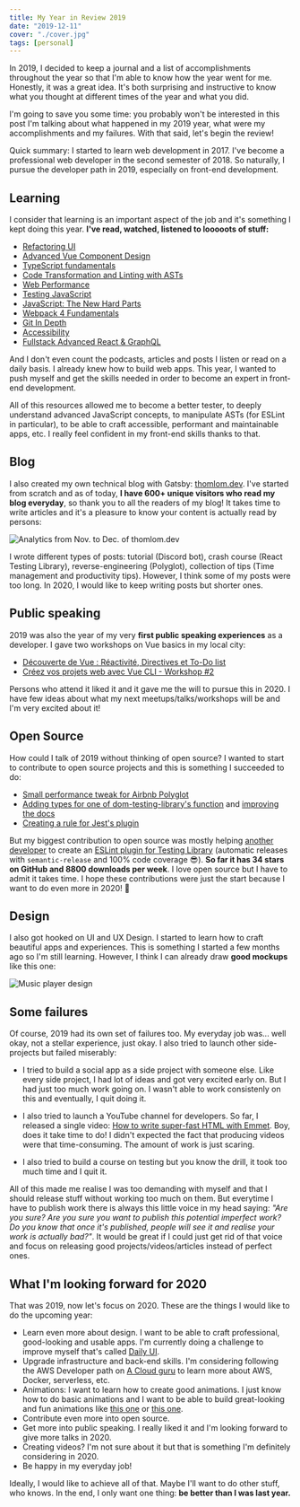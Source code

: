 ```yaml
---
title: My Year in Review 2019
date: "2019-12-11"
cover: "./cover.jpg"
tags: [personal]
---
```


In 2019, I decided to keep a journal and a list of accomplishments throughout the year so that I'm able to know how the year went for me. Honestly, it was a great idea. It's both surprising and instructive to know what you thought at different times of the year and what you did.

I'm going to save you some time: you probably won't be interested in this post I'm talking about what happened in my 2019 year, what were my accomplishments and my failures. With that said, let's begin the review!

Quick summary: I started to learn web development in 2017. I've become a professional web developer in the second semester of 2018. So naturally, I pursue the developer path in 2019, especially on front-end development.

## Learning

I consider that learning is an important aspect of the job and it's something I kept doing this year. **I've read, watched, listened to looooots of stuff:**

- [Refactoring UI](https://refactoringui.com/)
- [Advanced Vue Component Design](https://adamwathan.meadvanced-vue-component-design/)
- [TypeScript fundamentals](https://frontendmasters.comcourses/typescript/)
- [Code Transformation and Linting with ASTs](https:/frontendmasters.com/workshopscode-transformation-linting-asts/)
- [Web Performance](https://frontendmasters.com/workshopsweb-perf/)
- [Testing JavaScript](https://testingjavascript.com/)
- [JavaScript: The New Hard Parts](https:/frontendmasters.com/courses/javascript-new-hard-parts/)
- [Webpack 4 Fundamentals](https://frontendmasters.comcourses/webpack-fundamentals/)
- [Git In Depth](https://frontendmasters.com/coursesgit-in-depth/)
- [Accessibility](https://frontendmasters.com/workshopsjavascript-accessibility/)
- [Fullstack Advanced React & GraphQL](https://advancedreact.com/)

And I don't even count the podcasts, articles and posts I listen or read on a daily basis. I already knew how to build web apps. This year, I wanted to push myself and get the skills needed in order to become an expert in front-end development.

All of this resources allowed me to become a better tester, to deeply understand advanced JavaScript concepts, to manipulate ASTs (for ESLint in particular), to be able to craft accessible, performant and maintainable apps, etc. I really feel confident in my front-end skills thanks to that.

## Blog

I also created my own technical blog with Gatsby: [thomlom.dev](https://thomlom.dev). I've started from scratch and as of today, **I have 600+ unique visitors who read my blog everyday**, so thank you to all the readers of my blog! It takes time to write articles and it's a pleasure to know your content is actually read by persons:

![Analytics from Nov. to Dec. of thomlom.dev](./analytics.png)

I wrote different types of posts: tutorial (Discord bot), crash course (React Testing Library), reverse-engineering (Polyglot), collection of tips (Time management and productivity tips). However, I think some of my posts were too long. In 2020, I would like to keep writing posts but shorter ones.

## Public speaking

2019 was also the year of my very **first public speaking experiences** as a developer. I gave two workshops on Vue basics in my local city:

- [Découverte de Vue : Réactivité, Directives et To-Do list](https://www.meetup.com/fr-FR/Linkvalue-Tech-Lille/events/259529567/)
- [Créez vos projets web avec Vue CLI - Workshop #2](https://www.meetup.com/fr-FR/Linkvalue-Tech-Lille/events/261639206/)

Persons who attend it liked it and it gave me the will to pursue this in 2020. I have few ideas about what my next meetups/talks/workshops will be and I'm very excited about it!

## Open Source

How could I talk of 2019 without thinking of open source? I wanted to start to contribute to open source projects and this is something I succeeded to do:

- [Small performance tweak for Airbnb Polyglot](https://github.com/airbnb/polyglot.js/pull/132)
- [Adding types for one of dom-testing-library's function](https://github.com/testing-library/dom-testing-library/pull/309) and [improving the docs](https://github.com/testing-library/testing-library-docs/pull/181/files)
- [Creating a rule for Jest's plugin](https://github.com/jest-community/eslint-plugin-jest/pull/407)

But my biggest contribution to open source was mostly helping [another developer](https://github.com/belco90) to create an [ESLint plugin for Testing Library](https://github.com/Belco90/eslint-plugin-testing-library) (automatic releases with `semantic-release` and 100% code coverage 😎). **So far it has 34 stars on GitHub and 8800 downloads per week**. I love open source but I have to admit it takes time. I hope these contributions were just the start because I want to do even more in 2020! 🤯

## Design

I also got hooked on UI and UX Design. I started to learn how to craft beautiful apps and experiences. This is something I started a few months ago so I'm still learning. However, I think I can already draw **good mockups** like this one:

![Music player design](./design.png)

## Some failures

Of course, 2019 had its own set of failures too. My everyday job was... well okay, not a stellar experience, just okay. I also tried to launch other side-projects but failed miserably:

- I tried to build a social app as a side project with someone else. Like every side project, I had lot of ideas and got very excited early on. But I had just too much work going on. I wasn't able to work consistenly on this and eventually, I quit doing it.

- I also tried to launch a YouTube channel for developers. So far, I released a single video: [How to write super-fast HTML with Emmet](https://www.youtube.com/watch?v=3sad_66vGbc). Boy, does it take time to do! I didn't expected the fact that producing videos were that time-consuming. The amount of work is just scaring.

- I also tried to build a course on testing but you know the drill, it took too much time and I quit it.

All of this made me realise I was too demanding with myself and that I should release stuff without working too much on them. But everytime I have to publish work there is always this little voice in my head saying: _"Are you sure? Are you sure you want to publish this potential imperfect work? Do you know that once it's published, people will see it and realise your work is actually bad?"_. It would be great if I could just get rid of that voice and focus on releasing good projects/videos/articles instead of perfect ones.

## What I'm looking forward for 2020

That was 2019, now let's focus on 2020. These are the things I would like to do the upcoming year:

- Learn even more about design. I want to be able to craft professional, good-looking and usable apps. I'm currently doing a challenge to improve myself that's called [Daily UI](https://www.dailyui.co/).
- Upgrade infrastructure and back-end skills. I'm considering following the AWS Developer path on [A Cloud guru](https://acloud.guru/) to learn more about AWS, Docker, serverless, etc.
- Animations: I want to learn how to create good animations. I just know how to do basic animations and I want to be able to build great-looking and fun animations like [this one](https://codepen.io/davidkpiano/pen/xLKBpM) or [this one](https://codepen.io/sdras/pen/gWWQgb).
- Contribute even more into open source.
- Get more into public speaking. I really liked it and I'm looking forward to give more talks in 2020.
- Creating videos? I'm not sure about it but that is something I'm definitely considering in 2020.
- Be happy in my everyday job!

Ideally, I would like to achieve all of that. Maybe I'll want to do other stuff, who knows. In the end, I only want one thing: **be better than I was last year.**

<Comments />
